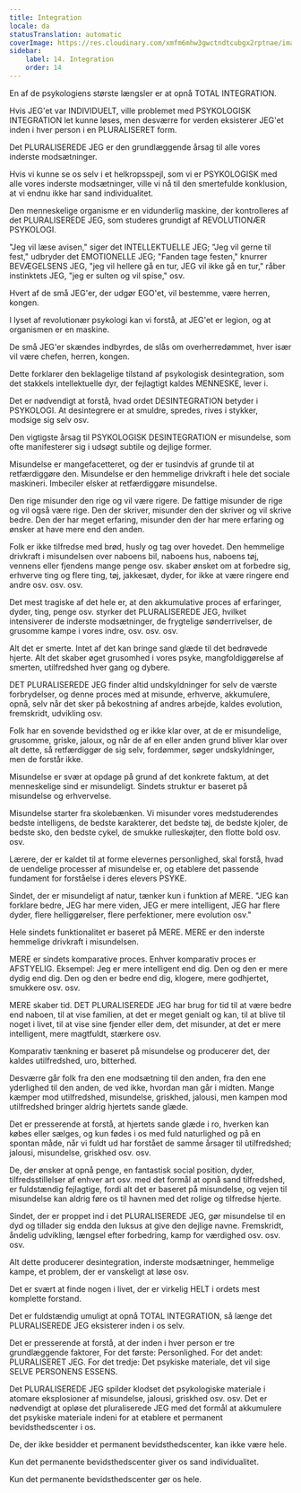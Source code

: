 ```yaml
---
title: Integration
locale: da
statusTranslation: automatic
coverImage: https://res.cloudinary.com/xmfm6mhw3gwctndtcubgx2rptnae/image/upload/v1740337243/small_cover_educacion_fundamental_a051170f1c.webp
sidebar:
    label: 14. Integration
    order: 14
---
```

En af de psykologiens største længsler er at opnå TOTAL INTEGRATION.

Hvis JEG'et var INDIVIDUELT, ville problemet med PSYKOLOGISK INTEGRATION let kunne løses, men desværre for verden eksisterer JEG'et inden i hver person i en PLURALISERET form.

Det PLURALISEREDE JEG er den grundlæggende årsag til alle vores inderste modsætninger.

Hvis vi kunne se os selv i et helkropsspejl, som vi er PSYKOLOGISK med alle vores inderste modsætninger, ville vi nå til den smertefulde konklusion, at vi endnu ikke har sand individualitet.

Den menneskelige organisme er en vidunderlig maskine, der kontrolleres af det PLURALISEREDE JEG, som studeres grundigt af REVOLUTIONÆR PSYKOLOGI.

"Jeg vil læse avisen," siger det INTELLEKTUELLE JEG; "Jeg vil gerne til fest," udbryder det EMOTIONELLE JEG; "Fanden tage festen," knurrer BEVÆGELSENS JEG, "jeg vil hellere gå en tur, JEG vil ikke gå en tur," råber instinktets JEG, "jeg er sulten og vil spise," osv.

Hvert af de små JEG'er, der udgør EGO'et, vil bestemme, være herren, kongen.

I lyset af revolutionær psykologi kan vi forstå, at JEG'et er legion, og at organismen er en maskine.

De små JEG'er skændes indbyrdes, de slås om overherredømmet, hver især vil være chefen, herren, kongen.

Dette forklarer den beklagelige tilstand af psykologisk desintegration, som det stakkels intellektuelle dyr, der fejlagtigt kaldes MENNESKE, lever i.

Det er nødvendigt at forstå, hvad ordet DESINTEGRATION betyder i PSYKOLOGI. At desintegrere er at smuldre, spredes, rives i stykker, modsige sig selv osv.

Den vigtigste årsag til PSYKOLOGISK DESINTEGRATION er misundelse, som ofte manifesterer sig i udsøgt subtile og dejlige former.

Misundelse er mangefacetteret, og der er tusindvis af grunde til at retfærdiggøre den. Misundelse er den hemmelige drivkraft i hele det sociale maskineri. Imbeciler elsker at retfærdiggøre misundelse.

Den rige misunder den rige og vil være rigere. De fattige misunder de rige og vil også være rige. Den der skriver, misunder den der skriver og vil skrive bedre. Den der har meget erfaring, misunder den der har mere erfaring og ønsker at have mere end den anden.

Folk er ikke tilfredse med brød, husly og tag over hovedet. Den hemmelige drivkraft i misundelsen over naboens bil, naboens hus, naboens tøj, vennens eller fjendens mange penge osv. skaber ønsket om at forbedre sig, erhverve ting og flere ting, tøj, jakkesæt, dyder, for ikke at være ringere end andre osv. osv. osv.

Det mest tragiske af det hele er, at den akkumulative proces af erfaringer, dyder, ting, penge osv. styrker det PLURALISEREDE JEG, hvilket intensiverer de inderste modsætninger, de frygtelige sønderrivelser, de grusomme kampe i vores indre, osv. osv. osv.

Alt det er smerte. Intet af det kan bringe sand glæde til det bedrøvede hjerte. Alt det skaber øget grusomhed i vores psyke, mangfoldiggørelse af smerten, utilfredshed hver gang og dybere.

DET PLURALISEREDE JEG finder altid undskyldninger for selv de værste forbrydelser, og denne proces med at misunde, erhverve, akkumulere, opnå, selv når det sker på bekostning af andres arbejde, kaldes evolution, fremskridt, udvikling osv.

Folk har en sovende bevidsthed og er ikke klar over, at de er misundelige, grusomme, griske, jaloux, og når de af en eller anden grund bliver klar over alt dette, så retfærdiggør de sig selv, fordømmer, søger undskyldninger, men de forstår ikke.

Misundelse er svær at opdage på grund af det konkrete faktum, at det menneskelige sind er misundeligt. Sindets struktur er baseret på misundelse og erhvervelse.

Misundelse starter fra skolebænken. Vi misunder vores medstuderendes bedste intelligens, de bedste karakterer, det bedste tøj, de bedste kjoler, de bedste sko, den bedste cykel, de smukke rulleskøjter, den flotte bold osv. osv.

Lærere, der er kaldet til at forme elevernes personlighed, skal forstå, hvad de uendelige processer af misundelse er, og etablere det passende fundament for forståelse i deres elevers PSYKE.

Sindet, der er misundeligt af natur, tænker kun i funktion af MERE. "JEG kan forklare bedre, JEG har mere viden, JEG er mere intelligent, JEG har flere dyder, flere helliggørelser, flere perfektioner, mere evolution osv."

Hele sindets funktionalitet er baseret på MERE. MERE er den inderste hemmelige drivkraft i misundelsen.

MERE er sindets komparative proces. Enhver komparativ proces er AFSTYELIG. Eksempel: Jeg er mere intelligent end dig. Den og den er mere dydig end dig. Den og den er bedre end dig, klogere, mere godhjertet, smukkere osv. osv.

MERE skaber tid. DET PLURALISEREDE JEG har brug for tid til at være bedre end naboen, til at vise familien, at det er meget genialt og kan, til at blive til noget i livet, til at vise sine fjender eller dem, det misunder, at det er mere intelligent, mere magtfuldt, stærkere osv.

Komparativ tænkning er baseret på misundelse og producerer det, der kaldes utilfredshed, uro, bitterhed.

Desværre går folk fra den ene modsætning til den anden, fra den ene yderlighed til den anden, de ved ikke, hvordan man går i midten. Mange kæmper mod utilfredshed, misundelse, griskhed, jalousi, men kampen mod utilfredshed bringer aldrig hjertets sande glæde.

Det er presserende at forstå, at hjertets sande glæde i ro, hverken kan købes eller sælges, og kun fødes i os med fuld naturlighed og på en spontan måde, når vi fuldt ud har forstået de samme årsager til utilfredshed; jalousi, misundelse, griskhed osv. osv.

De, der ønsker at opnå penge, en fantastisk social position, dyder, tilfredsstillelser af enhver art osv. med det formål at opnå sand tilfredshed, er fuldstændig fejlagtige, fordi alt det er baseret på misundelse, og vejen til misundelse kan aldrig føre os til havnen med det rolige og tilfredse hjerte.

Sindet, der er proppet ind i det PLURALISEREDE JEG, gør misundelse til en dyd og tillader sig endda den luksus at give den dejlige navne. Fremskridt, åndelig udvikling, længsel efter forbedring, kamp for værdighed osv. osv. osv.

Alt dette producerer desintegration, inderste modsætninger, hemmelige kampe, et problem, der er vanskeligt at løse osv.

Det er svært at finde nogen i livet, der er virkelig HELT i ordets mest komplette forstand.

Det er fuldstændig umuligt at opnå TOTAL INTEGRATION, så længe det PLURALISEREDE JEG eksisterer inden i os selv.

Det er presserende at forstå, at der inden i hver person er tre grundlæggende faktorer, For det første: Personlighed. For det andet: PLURALISERET JEG. For det tredje: Det psykiske materiale, det vil sige SELVE PERSONENS ESSENS.

Det PLURALISEREDE JEG spilder klodset det psykologiske materiale i atomare eksplosioner af misundelse, jalousi, griskhed osv. osv. Det er nødvendigt at opløse det pluraliserede JEG med det formål at akkumulere det psykiske materiale indeni for at etablere et permanent bevidsthedscenter i os.

De, der ikke besidder et permanent bevidsthedscenter, kan ikke være hele.

Kun det permanente bevidsthedscenter giver os sand individualitet.

Kun det permanente bevidsthedscenter gør os hele.

